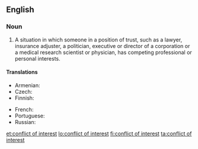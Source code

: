 ==English==
{{wikipedia}}

===Noun===
{{en-noun|sg=[[conflict]] of [[interest]]|pl=conflicts of interest}}

# {{legal}} A situation in which someone in a position of trust, such as a lawyer, insurance adjuster, a politician, executive or director of a corporation or a medical research scientist or physician, has competing professional or personal interests.

====Translations====
{{trans-top|situation of a person in trust}}
* Armenian: {{t-|hy|շահերի բախում|tr=šaheri baxum|sc=Armn}}
* Czech: {{t-|cs|střet zájmů|m}}
* Finnish: {{t-|fi|eturistiriita}}
{{trans-mid}}
* French: {{t-|fr|conflit d'intérêts}}
* Portuguese: {{t-|pt|conflito de interesses|m}}
* Russian: {{t-|ru|конфликт интересов|sc=Cyrl}}
{{trans-bottom}}

[[et:conflict of interest]]
[[lo:conflict of interest]]
[[fi:conflict of interest]]
[[ta:conflict of interest]]